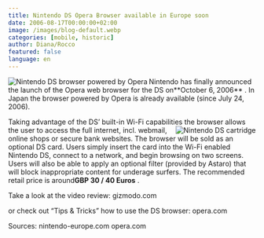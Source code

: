 ```yaml
---
title: Nintendo DS Opera Browser available in Europe soon
date: 2006-08-17T00:00:00+02:00
image: /images/blog-default.webp
categories: [mobile, historic]
author: Diana/Rocco
featured: false
language: en
---
```


<div class="entry-content">
<img align="left" title="Nintendo DS browser powered by Opera" id="image36" alt="Nintendo DS browser powered by Opera" src="http://pavingways.com/wp-content/uploads/nintendo_ds_browser.thumbnail.jpg" />Nintendo has finally announced the launch of the Opera web browser for the DS on**October 6, 2006** . In Japan the browser powered by Opera is already available (since July 24, 2006).





Taking advantage of the DS’ built-in Wi-Fi capabilities the browser allows the user to<img align="right" alt="Nintendo DS cartridge" id="image37" title="Nintendo DS cartridge" src="http://pavingways.com/wp-content/uploads/nintendo-ds-with-cartridge.thumbnail.jpg" /> access the full internet, incl. webmail, online shops or secure bank websites. The browser will be sold as an optional DS card. Users simply insert the card into the Wi-Fi enabled Nintendo DS, connect to a network, and begin browsing on two screens. Users will also be able to apply an optional filter (provided by Astaro) that will block inappropriate content for underage surfers. The recommended retail price is around**GBP 30 / 40 Euros** .





Take a look at the video review: gizmodo.com


or check out “Tips & Tricks” how to use the DS browser: opera.com





Sources:
nintendo-europe.com
opera.com
</div>

